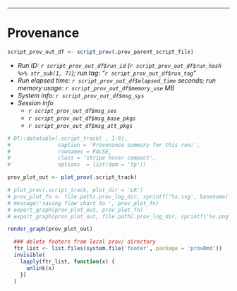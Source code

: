 -----

# Provenance

``` r

script_prov_out_df <- script_prov(.prov_parent_script_file) 
```

- _Run ID: `r script_prov_out_df$run_id` (`r script_prov_out_df$run_hash %>% str_sub(1, 7)`); run tag: "`r script_prov_out_df$run_tag`"_
- _Run elapsed time: `r script_prov_out_df$elapsed_time` seconds; run memory usage: `r script_prov_out_df$memory_use` MB_
- _System info: `r script_prov_out_df$msg_sys`_
- _Session info_
    - _`r script_prov_out_df$msg_ses`_
    - _`r script_prov_out_df$msg_base_pkgs`_
    - _`r script_prov_out_df$msg_att_pkgs`_

``` r

# DT::datatable(.script_track[ , 1:9],
#               caption = 'Provenance summary for this run:',
#               rownames = FALSE,
#               class = 'stripe hover compact',
#               options  = list(dom = 'tp'))

prov_plot_out <- plot_prov(.script_track)

# plot_prov(.script_track, plot_dir = 'LR')
# prov_plot_fn <- file.path(.prov_log_dir, sprintf('%s.svg', basename(.prov_parent_script_file)))
# message('saving flow chart to ', prov_plot_fn)
# export_graph(prov_plot_out, prov_plot_fn)
# export_graph(prov_plot_out, file.path(.prov_log_dir, sprintf('%s.png', basename(.prov_parent_script_file))))

render_graph(prov_plot_out)

```

``` r
  ### delete footers from local prov/ directory
  ftr_list <- list.files(system.file('footer', package = 'provRmd'))
  invisible(
    lapply(ftr_list, function(x) {
      unlink(x)
    })
  )
```

